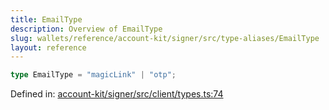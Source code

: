 ```yaml
---
title: EmailType
description: Overview of EmailType
slug: wallets/reference/account-kit/signer/src/type-aliases/EmailType
layout: reference
---
```


```ts
type EmailType = "magicLink" | "otp";
```

Defined in: [account-kit/signer/src/client/types.ts:74](https://github.com/alchemyplatform/aa-sdk/blob/08da565ff1e1b5bcae4581d79993c4ed9e522c16/account-kit/signer/src/client/types.ts#L74)
